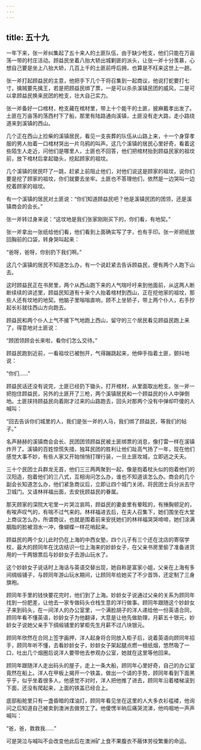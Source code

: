 ```yaml
---
---
---
```

title: 五十九
---



一年下来，张一斧纠集起了五十来人的土匪队伍，由于缺少枪支，他们只能在万亩荡一带的村庄活动。顾益民坐着八抬大轿出城剿匪的派头，让张一斧十分羡慕，心想自己要是坐上八抬大轿，几百上千的土匪前呼后拥，也算是不枉来这世上一趟。

张一斧打起顾益民的主意，他把手下几个干将召集到一起商议，他说打蛇要打七寸，擒贼要先擒王，若是把顾益民绑了票，一是可以杀杀溪镇民团的威风，二是可以拿顾益民换来民团的枪支，壮大自己实力。

张一斧备好一口棺材，枪支藏在棺材里，带上十个能干的土匪，披麻戴孝出发了。土匪在万亩荡的荡西村下了船，那里有陆路通向溪镇，土匪没有走大路，走小路绕道来到溪镇的西山。

几个正在西山上捡柴的溪镇居民，看见一支丧葬的队伍从山路上来，十一个身穿孝服的男人抬着一口棺材哭出一片乌鸦的叫声。这几个溪镇的居民心里好奇，看着这些陌生人走近，问他们是哪里人，土匪也不回答，他们把棺材抬到顾益民家的祖坟前，放下棺材后拿起锄头，挖起顾家的祖坟。

几个溪镇的居民吓了一跳，赶紧上前阻止他们，对他们说这是顾家的祖坟，说你们要是挖了顾家的祖坟，你们就要去坐牢。土匪也不答理他们，依然是一边哭叫一边挖着顾家的祖坟。

有一个溪镇的居民对土匪说：“你们知道顾益民吧？他是溪镇民团的团领，还是溪镇商会的会长。”

张一斧转过身来说：“这坟地是我们张家刚刚买下的，你们看，有地契。”

张一斧拿出一张纸给他们看，他们看到上面确实写了字，也有手印。张一斧把纸放回胸前的口袋，转身哭叫起来：

“爸呀，爸呀，你别扔下我们啊。”

这几个溪镇的居民不知道怎么办，有一个说赶紧去告诉顾益民，便有两个人跑下山去。

这时顾益民正在书房里，两个从西山跑下来的人气喘吁吁来到他面前，从这两人断断续续的讲述里，顾益民知道有十来个人抬着棺材到西山，正在挖他家的祖坟，那些人还有坟地的地契。他脑子里嗡嗡直响，顾不上坐轿子，带上两个仆人，右手抄起长衫就往西山方向跑去。

顾益民和两个仆人上气不接下气地跑上西山，留守的三个居民看见顾益民跑上来了，得意地对土匪说：

“顾团领顾会长来啦，看你们怎么交待。”

顾益民跑到近前，一看祖坟已被刨开，气得蹦跳起来，他伸手指着土匪，颤抖地说：

“你们……”

顾益民话还没有说完，土匪已经扔下锄头，打开棺材，从里面取出枪支。张一斧一把抱住顾益民，另外的土匪开了三枪，两个溪镇居民和一个顾益民的仆人中弹倒地。土匪挟持顾益民向着刚才过来的山路跑去，回头对那两个没有中弹却吓傻的人喊叫：

“回去告诉你们城里的人，我们是张一斧的人马，我们绑了顾益民，等我们的帖子。”

名声赫赫的溪镇商会会长、民团团领顾益民被土匪绑票的消息，像打雷一样在溪镇炸开了。溪镇的百姓惊慌失措，独耳民团的胜利让他们趾高气扬了一年，现在他们感觉大事不妙，有些人家又开始悄悄打理行装，一旦土匪攻城，立即逃之夭夭。

三十个民团士兵群龙无首，他们三三两两聚到一起，像是抱着枕头似的抱着他们的汉阳造，抱着他们的三八式，互相询问怎么办，谁也不知道该怎么办。商会的几个副会长知道怎么办，他们紧急商议后，立即让四个城门关闭，将民团士兵分派去守卫城门。又请林祥福出面，去安抚顾益民的眷属。

那天顾家的深院大宅里一片哭泣哀鸣，顾益民的妻妾里有晕眩的，有捶胸顿足的，有唉声叹气的，有喘不过气来的。林祥福进去后，在夫人召集下，她们围坐在大堂上商议怎么办，所谓商议，也就是围着前来安抚她们的林祥福哭哭啼啼，她们涂满胭脂的脸被泪水一冲，像蝴蝶一样花哨起来。

顾益民的两个女儿此时仍在上海的中西女塾，四个儿子有三个还在沈店的寄宿学校，最大的顾同年在沈店结识一位上海来的妙龄女子，在父亲书房里偷了准备进货用的一千两银票后与妙龄女子去游山玩水了。

这个妙龄女子说话时上海话与英语交替出现，她自称是富家小姐，父亲在上海有多间绸缎铺子，与顾同年游山玩水期间，让顾同年给她买了不少首饰，还定制了三身旗袍。

顾同年手里的钱快要花完时，他们到了上海。妙龄女子说通过父亲的关系为顾同年找到一份肥差，让他去一家专做码头仓栈生意的洋行做事。顾同年跟随这个妙龄女子来到码头，在一间洋人的办公室里，一个满脸胡子的洋人递给他一份英语合同，顾同年看不懂英语，妙龄女子为他翻译，大意是让他先做助理，月薪五十银元，妙龄女子说她父亲手下绸缎铺里的掌柜先生月薪不过八块银元。

顾同年欣然在合同上签字画押，洋人起身将合同放入柜子后，说着英语向顾同年招手，顾同年听不懂，去看妙龄女子，妙龄女子架起腿点燃一根纸烟，悠然吸了一口，吐出几个烟圈后说洋人要带他去参观办公室，她就在这里等他回来。

顾同年跟随洋人走出码头的屋子，走上一条大船，顾同年心里好奇，自己的办公室竟然在船上。洋人在甲板上揭开一个铁盖，做出一个请的手势，顾同年看到下面黑乎乎，似乎坐着很多人，他感觉不对时，洋人把他推了进去，顾同年沿着楼梯滚到下面，还没有爬起来，上面的铁盖已经合上。

底部船舱里只有一盏昏暗的煤油灯，顾同年看见坐在这里的人大多衣衫褴褛，他询问之后知道自己被卖到澳洲去做劳工了。他傻愣半晌后痛哭流涕，他呜咽地一声声喊叫：

“爸，爸，救救我……”

可是哭泣与喊叫不会改变他此后在澳洲矿上食不果腹衣不蔽体劳役繁重的命运。